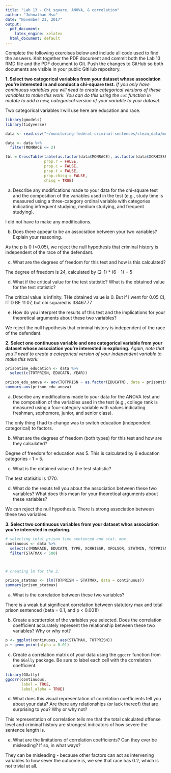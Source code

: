 ```yaml
---
title: "Lab 13 - Chi square, ANOVA, & correlation"
author: "Johnathan Hsu"
date: "November 21, 2017"
output:
  pdf_document: 
    latex_engine: xelatex
  html_document: default
---
```


Complete the following exercises below and include all code used to find the answers. Knit together the PDF document and commit both the Lab 13 RMD file and the PDF document to Git. Push the changes to GitHub so both documents are visible in your public GitHub repository.

**1. Select two categorical variables from your dataset whose association you're interested in and conduct a chi-square test.** *If you only have continuous variables you will need to create categorical versions of these variables to make this work. You can do this using the `cut` function in mutate to add a new, categorical version of your variable to your dataset.*

Two categorical variables I will use here are education and race.
```r
library(gmodels)
library(tidyverse)

data <- read.csv("~/monitoring-federal-criminal-sentences/clean_data/merged_data/96-15.csv")

data <- data %>%
  filter(MONRACE <= 2)

tbl = CrossTable(table(as.factor(data$MONRACE), as.factor(data$XCRHISSR)),
                 prop.r = FALSE,
                 prop.c = FALSE,
                 prop.t = FALSE,
                 prop.chisq = FALSE,
                 chisq = TRUE)

```

  a. Describe any modifications made to your data for the chi-square test and the composition of the variables used in the test (e.g., study time is measured using a three-category ordinal variable with categories indicating infrequent studying, medium studying, and frequent studying).
  
  I did not have to make any modifications.

  b. Does there appear to be an association between your two variables? Explain your reasoning.
  
  As the p is 0 (<0.05), we reject the null hypothesis that criminal history is independent of the race of the defendant.

  c. What are the degrees of freedom for this test and how is this calculated?
  
  The degree of freedom is 24, calculated by (2-1) * (6 - 1) = 5

  d. What if the critical value for the test statistic? What is the obtained value for the test statistic?
  
  The critical value is infinity. THe obtained value is 0. But if I went for 0.05 CI, IT'D BE 11.07, but chi squared is 38467.77 

  e. How do you interpret the results of this test and the implications for your theoretical arguments about these two variables?
  
   We reject the null hypothesis that criminal history is independent of the race of the defendant.


**2. Select one continuous variable and one categorical variable from your dataset whose association you're interested in exploring.** *Again, note that you'll need to create a categorical version of your independent variable to make this work.*

```r

prisontime_education <- data %>%
  select(c(TOTPRISN, EDUCATN, YEAR))

prison_edu_anova <- aov(TOTPRISN ~ as.factor(EDUCATN), data = prisontime_education)
summary.aov(prison_edu_anova)

```

  a. Describe any modifications made to your data for the ANOVA test and the composition of the variables used in the test (e.g., college rank is measured using a four-category variable with values indicating freshman, sophomore, junior, and senior class).
  
  The only thing I had to change was to switch education (independent categorical) to factors.
  

  b. What are the degrees of freedom (both types) for this test and how are they calculated?
  
  Degree of freedom for education was 5. This is calculated by 6 education categories - 1 = 5.

  c. What is the obtained value of the test statistic?
  
  The test statisitic is 1770.

  d. What do the resuts tell you about the association between these two variables? What does this mean for your theoretical arguments about these variables?
  
  We can reject the null hypothesis. There is strong association between these two variables.

**3. Select two continuous variables from your dataset whos association you're interested in exploring.**

```r
# selecting total prison time sentenced and stat. max
continuous <- data %>%
  select(c(MONRACE, EDUCATN, TYPE, XCRHISSR, XFOLSOR, STATMIN, TOTPRISN, STATMAX)) %>%
  filter(STATMAX < 500)



# creating lm for the 2.

prison_statmax <- (lm(TOTPRISN ~ STATMAX, data = continuous))
summary(prison_statmax)
```

  a. What is the correlation between these two variables? 
  
  There is a weak but significant correlation between statutory max and total prison sentenced (beta = 0.1, and p < 0.001!)

  b. Create a scatterplot of the variables you selected. Does the correlation coefficient accurately represent the relationship between these two variables? Why or why not? 

```r
p <- ggplot(continuous, aes(STATMAX, TOTPRISN))
p + geom_point(alpha = 0.01)

```

  c. Create a correlation matrix of your data using the `ggcorr` function from the `GGally` package. Be sure to label each cell with the correlation coefficient. 

```r
library(GGally)
ggcorr(continuous,
       label = TRUE,
       label_alpha = TRUE)

```

  d. What does this visual representation of correlation coefficients tell you about your data? Are there any relationships (or lack thereof) that are surprising to you? Why or why not?
  
  This representation of correlation tells me that the total calculated offense level and criminal history are strongest indicators of how severe the sentence length is. 

  e. What are the limitations of correlation coefficients? Can they ever be misleading? If so, in what ways? 
  
  They can be misleading - because other factors can act as intervening variables to how sever the outcome is, we see that race has 0.2, which is not trivial at all. 


